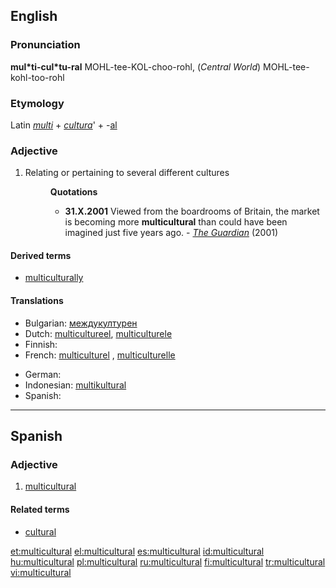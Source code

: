 ==English==

===Pronunciation===
'''mul*ti-cul*tu-ral'''
MOHL-tee-KOL-choo-rohl, (''Central World'') MOHL-tee-kohl-too-rohl

===Etymology===
Latin ''[[multi]]'' + ''[[cultura]]''' + -[[al]]

===Adjective===
{{en-adj}}

# Relating or pertaining to several different cultures
#: '''Quotations'''
#:* '''31.X.2001''' Viewed from the boardrooms of Britain, the market is becoming more '''multicultural''' than could have been imagined just five years ago. - ''[http://www.guardian.co.uk/racism/Story/0,2763,583454,00.html The Guardian]'' (2001)

====Derived terms====
* [[multiculturally]]

====Translations====
{{trans-top|relating to several different cultures}}
* Bulgarian: [[междукултурен]] {{m}}
* Dutch: [[multicultureel]], [[multiculturele]]
* Finnish: {{t-|fi|monikulttuurinen}}
* French: [[multiculturel]] {{m}}, [[multiculturelle]] {{f}}
{{trans-mid}}
* German: {{t+|de|multikulturell}}
* Indonesian: [[multikultural]]
* Spanish: {{t|es|multicultural}}
{{trans-bottom}}

----

==Spanish==

===Adjective===
{{es-adj|pl=multiculturales}}

# [[#English|multicultural]]

====Related terms====
* [[cultural]]

[[et:multicultural]]
[[el:multicultural]]
[[es:multicultural]]
[[id:multicultural]]
[[hu:multicultural]]
[[pl:multicultural]]
[[ru:multicultural]]
[[fi:multicultural]]
[[tr:multicultural]]
[[vi:multicultural]]